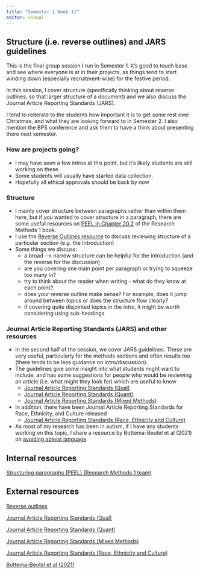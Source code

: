 ```yaml
---
title: "Semester 1 Week 11"
editor: visual
---
```


## Structure (i.e. reverse outlines) and JARS guidelines

This is the final group session I run in Semester 1. It's good to touch base and see where everyone is at in their projects, as things tend to start winding down (especially recruitment-wise) for the festive period. 

In this session, I cover structure (specifically thinking about reverse outlines, so that larger structure of a document) and we also discuss the Journal Article Reporting Standards (JARS).

I tend to reiterate to the students how important it is to get some rest over Christmas, and what they are looking forward to in Semester 2. I also mention the BPS conference and ask them to have a think about presenting there next semester.  

### How are projects going?

- I may have seen a few intros at this point, but it's likely students are still working on these. 
- Some students will usually have started data collection.
- Hopefully all ethical approvals should be back by now

### Structure 

- I mainly cover structure between paragraphs rather than within them here, but if you wanted to cover structure in a paragraph, there are some useful resources on [PEEL in Chapter 20.2](https://bartlettje.github.io/RM1_Resources/academic-writing.html?q=peel#paragraph-structure) of the Research Methods 1 book.
- I use the [Reverse Outlines resource](https://explorationsofstyle.com/2011/02/09/reverse-outlines/) to discuss reviewing structure of a particular section (e.g. the Introduction)
- Some things we discuss:
    - a broad --> narrow structure can be helpful for the introduction (and the reverse for the discussion)
    - are you covering one main point per paragraph or trying to squeeze too many in?
    - try to think about the reader when writing - what do they know at each point? 
    - does your reverse outline make sense? For example, does it jump around between topics or does the structure flow clearly?
    - if covering quite disjointed topics in the intro, it might be worth considering using sub-headings
    

### Journal Article Reporting Standards (JARS) and other resources

- In the second half of the session, we cover JARS guidelines. These are very useful, particularly for the methods sections and often results too (there tends to be less guidance on intro/discussion). 
- The guidelines give some insight into what students might want to include, and has some suggestions for people who would be reviewing an article (i.e. what might they look for) which are useful to know 
    - [Journal Article Reporting Standards (Qual)](https://apastyle.apa.org/jars/qualitative) 
    - [Journal Article Reporting Standards (Quant)](https://apastyle.apa.org/jars/quantitative)
    - [Journal Article Reporting Standards (Mixed Methods)](https://apastyle.apa.org/jars/mixed-methods)
    
- In addition, there have been Journal Article Reporting Standards for Race, Ethnicity, and Culture released
    - [Journal Article Reporting Standards (Race, Ethnicity and Culture)](https://apastyle.apa.org/jars/race-ethnicity-culture)

- As most of my research has been in autism, if I have any students working on this topic, I share a  resource by Bottema-Beutel et al (2021) on [avoiding ableist language](https://www.ncbi.nlm.nih.gov/pmc/articles/PMC8992888/)

## Internal resources

[Structuring paragraphs (PEEL) (Research Methods 1 team)](https://bartlettje.github.io/RM1_Resources/academic-writing.html?q=peel#paragraph-structur)


## External resources

[Reverse outlines](https://explorationsofstyle.com/2011/02/09/reverse-outlines/)

[Journal Article Reporting Standards (Qual)](https://apastyle.apa.org/jars/qualitative) 

[Journal Article Reporting Standards (Quant)](https://apastyle.apa.org/jars/quantitative)

[Journal Article Reporting Standards (Mixed Methods)](https://apastyle.apa.org/jars/mixed-methods)

[Journal Article Reporting Standards (Race, Ethnicity and Culture)](https://apastyle.apa.org/jars/race-ethnicity-culture)

[Bottema-Beutel et al (2021)](https://www.ncbi.nlm.nih.gov/pmc/articles/PMC8992888/)
